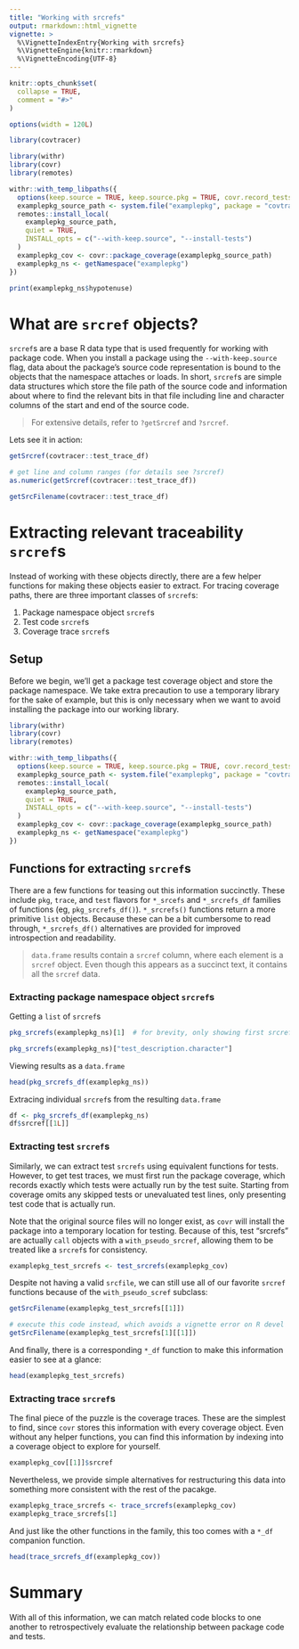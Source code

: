```yaml
---
title: "Working with srcrefs"
output: rmarkdown::html_vignette
vignette: >
  %\VignetteIndexEntry{Working with srcrefs}
  %\VignetteEngine{knitr::rmarkdown}
  %\VignetteEncoding{UTF-8}
---
```


```r
knitr::opts_chunk$set(
  collapse = TRUE,
  comment = "#>"
)

options(width = 120L)
```

```r
library(covtracer)
```

```r
library(withr)
library(covr)
library(remotes)

withr::with_temp_libpaths({
  options(keep.source = TRUE, keep.source.pkg = TRUE, covr.record_tests = TRUE)
  examplepkg_source_path <- system.file("examplepkg", package = "covtracer")
  remotes::install_local(
    examplepkg_source_path,
    quiet = TRUE,
    INSTALL_opts = c("--with-keep.source", "--install-tests")
  )
  examplepkg_cov <- covr::package_coverage(examplepkg_source_path)
  examplepkg_ns <- getNamespace("examplepkg")
})
```

```r
print(examplepkg_ns$hypotenuse)
```

# What are `srcref` objects?

`srcref`s are a base R data type that is used frequently for working with
package code. When you install a package using the `--with-keep.source` flag,
data about the package's source code representation is bound to the objects that
the namespace attaches or loads. In short, `srcref`s are simple data structures
which store the file path of the source code and information about where to find
the relevant bits in that file including line and character columns of the start
and end of the source code.

> For extensive details, refer to `?getSrcref` and `?srcref`.

Lets see it in action:

```r
getSrcref(covtracer::test_trace_df)
```

```r
# get line and column ranges (for details see ?srcref)
as.numeric(getSrcref(covtracer::test_trace_df))
```

```r
getSrcFilename(covtracer::test_trace_df)
```

# Extracting relevant traceability `srcref`s

Instead of working with these objects directly, there are a few helper functions
for making these objects easier to extract. For tracing coverage paths, there
are three important classes of `srcref`s:

1. Package namespace object `srcref`s
1. Test code `srcref`s
1. Coverage trace `srcref`s

## Setup

Before we begin, we'll get a package test coverage object and store the package
namespace. We take extra precaution to use a temporary library for the sake of
example, but this is only necessary when we want to avoid installing the package
into our working library.

```r
library(withr)
library(covr)
library(remotes)

withr::with_temp_libpaths({
  options(keep.source = TRUE, keep.source.pkg = TRUE, covr.record_tests = TRUE)
  examplepkg_source_path <- system.file("examplepkg", package = "covtracer")
  remotes::install_local(
    examplepkg_source_path,
    quiet = TRUE,
    INSTALL_opts = c("--with-keep.source", "--install-tests")
  )
  examplepkg_cov <- covr::package_coverage(examplepkg_source_path)
  examplepkg_ns <- getNamespace("examplepkg")
})
```

## Functions for extracting `srcref`s

There are a few functions for teasing out this information succinctly. These
include `pkg`, `trace`, and `test` flavors for `*_srcefs` and `*_srcrefs_df`
families of functions (eg, `pkg_srcrefs_df()`). `*_srcrefs()` functions return a
more primitive `list` objects. Because these can be a bit cumbersome to read
through, `*_srcrefs_df()` alternatives are provided for improved introspection
and readability.

> `data.frame` results contain a `srcref` column, where each element is a
> `srcref` object. Even though this appears as a succinct text, it contains all
> the `srcref` data.

### Extracting package namespace object `srcref`s

Getting a `list` of `srcref`s

```r
pkg_srcrefs(examplepkg_ns)[1]  # for brevity, only showing first srcref
```

```r
pkg_srcrefs(examplepkg_ns)["test_description.character"]
```

Viewing results as a `data.frame`

```r
head(pkg_srcrefs_df(examplepkg_ns))
```

Extracing individual `srcref`s from the resulting `data.frame`

```r
df <- pkg_srcrefs_df(examplepkg_ns)
df$srcref[[1L]]
```

### Extracting test `srcref`s

Similarly, we can extract test `srcrefs` using equivalent functions for tests.
However, to get test traces, we must first run the package coverage, which
records exactly which tests were actually run by the test suite. Starting from
coverage omits any skipped tests or unevaluated test lines, only presenting test
code that is actually run.

Note that the original source files will no longer exist, as `covr` will install
the package into a temporary location for testing. Because of this, test
"srcrefs" are actually `call` objects with a `with_pseudo_srcref`, allowing them
to be treated like a `srcref`s for consistency.

```r
examplepkg_test_srcrefs <- test_srcrefs(examplepkg_cov)
```

Despite not having a valid `srcfile`, we can still use all of our favorite
`srcref` functions because of the `with_pseudo_scref` subclass:

```r
getSrcFilename(examplepkg_test_srcrefs[[1]])
```

```r
# execute this code instead, which avoids a vignette error on R devel
getSrcFilename(examplepkg_test_srcrefs[1][[1]])
```

And finally, there is a corresponding `*_df` function to make this information
easier to see at a glance:

```r
head(examplepkg_test_srcrefs)
```

### Extracting trace `srcref`s

The final piece of the puzzle is the coverage traces. These are the simplest to
find, since `covr` stores this information with every coverage object. Even
without any helper functions, you can find this information by indexing into a
coverage object to explore for yourself.

```r
examplepkg_cov[[1]]$srcref
```

Nevertheless, we provide simple alternatives for restructuring this data into
something more consistent with the rest of the pacakge.

```r
examplepkg_trace_srcrefs <- trace_srcrefs(examplepkg_cov)
examplepkg_trace_srcrefs[1]
```

And just like the other functions in the family, this too comes with a `*_df`
companion function.

```r
head(trace_srcrefs_df(examplepkg_cov))
```

# Summary

With all of this information, we can match related code blocks to one another to
retrospectively evaluate the relationship between package code and tests.
